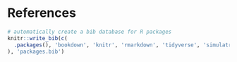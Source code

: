 <!-- `r if (knitr:::is_html_output()) '# References {-}'` -->
# References {-}

```r
# automatically create a bib database for R packages
knitr::write_bib(c(
  .packages(), 'bookdown', 'knitr', 'rmarkdown', 'tidyverse', 'simulatr'
), 'packages.bib')
```
